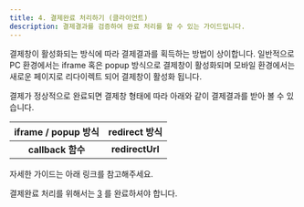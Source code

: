 ```yaml
---
title: 4. 결제완료 처리하기 (클라이언트)
description: 결제결과를 검증하여 완료 처리를 할 수 있는 가이드입니다.
---
```



결제창이 활성화되는 방식에 따라 결제결과를 획득하는 방법이 상이합니다. 일반적으로 PC 환경에서는 iframe 혹은 popup 방식으로 결제창이 활성화되며 모바일 환경에서는 새로운 페이지로 리다이렉트 되어 결제창이 활성화 됩니다.

결제가 정상적으로 완료되면 결제창 형태에 따라 아래와 같이 결제결과를 받아 볼 수 있습니다.

| iframe / popup 방식 |  redirect 방식  |
| :---------------: | :-------------: |
| **callback 함수** | **redirectUrl** |

자세한 가이드는 아래 링크를 참고해주세요.

결제완료 처리를 위해서는 [3](../3 "mention") 를 완료하셔야 합니다.
